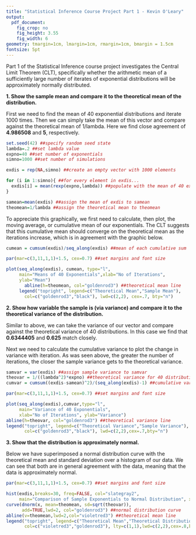 ```yaml
---
title: "Statistical Inference Course Project Part 1 - Kevin O'Leary"
output:
  pdf_document:
    fig_crop: no
    fig_height: 3.55
    fig_width: 6
geometry: tmargin=1cm, lmargin=1cm, rmargin=1cm, bmargin = 1.5cm
fontsize: 5pt
---
```

Part 1 of the Statistical Inference course project investigates the Central 
Limit Theorem (CLT), specifically whether the arithmetic mean of a sufficiently 
large number of iterates of exponential distributions will be approximately 
normally distributed.

**1. Show the sample mean and compare it to the theoretical mean of the distribution.**

First we need to find the mean of 40 exponential distributions and iterate 1000 
times. Then we can simply take the mean of this vector and compare against the
theoretical mean of 1/lambda. Here we find close agreement of **4.986508** and 
**5**, respectively. 
```r
set.seed(42) ##specify random seed state 
lambda=.2 ##set lambda value
expno=40 ##set number of exponentials
simno=1000 ##set number of simulations

exdis = rep(NA,simno) ##create an empty vector with 1000 elements

for (i in 1:simno){ ##for every element in exdis...
  exdis[i] = mean(rexp(expno,lambda)) ##populate with the mean of 40 exponentials
}

samean=mean(exdis) ##assign the mean of exdis to samean
theomean=1/lambda ##assign the theoretical mean to theomean
```
To appreciate this graphically, we first need to calculate, then plot, the 
moving average, or cumulative mean of our exponentials. The CLT suggests that 
this cumulative mean should converge on the theoretical mean as the iterations 
increase, which is in agreement with the graphic below.
```r
cumean = cumsum(exdis)/seq_along(exdis) ##mean of each cumulative sum

par(mar=c(3,11,1,1)+1.5, cex=0.7) ##set margins and font size

plot(seq_along(exdis), cumean, type="l",
     main="Means of 40 Exponentials",xlab="No of Iterations", 
     ylab="Mean")
       abline(h=theomean, col="goldenrod3") ##theoretical mean line
     legend("topright", legend=c("Theoretical Mean","Sample Mean"),
       col=c("goldenrod3","black"), lwd=c(2,2), cex=.7, bty="n")
```

**2. Show how variable the sample is (via variance) and compare it to the theoretical variance of the distribution.**

Similar to above, we can take the variance of our vector and compare against the 
theoretical variance of 40 distributions. In this case we find that **0.6344405** 
and **0.625** match closely.

Next we need to calculate the cumulative variance to plot the change in 
variance with iteration. As was seen above, the greater the number of 
iterations, the closer the sample variance gets to the theoretical variance.
```r
samvar = var(exdis) ##assign sample variance to samvar
theovar = 1/((lambda^2)*expno) ##theoretical variance for 40 distributions
cumvar = cumsum((exdis-samean)^2)/(seq_along(exdis)-1) ##cumulative variance

par(mar=c(3,11,1,1)+1.5, cex=0.7) ##set margins and font size

plot(seq_along(exdis),cumvar,type="l",
     main="Variance of 40 Exponentials",
     xlab="No of Iterations", ylab="Variance")
abline(h=theovar, col="goldenrod3") ##theoretical variance line
legend("topright", legend=c("Theoretical Variance","Sample Variance"),
       col=c("goldenrod3","black"), lwd=c(2,2),cex=.7,bty="n")
```
\newpage

**3. Show that the distribution is approximately normal.**

Below we have superimposed a normal distribution curve with the theoretical mean
and standard deviation over a histogram of our data. We can see that both are in 
general agreement with the data, meaning that the data is approximately normal.
```r
par(mar=c(3,11,1,1)+1.5, cex=0.7) ##set margins and font size

hist(exdis,breaks=30, freq=FALSE, col="slategray2", 
     main="Comparison of Sample Exponentials to Normal Distribution", xlab="Value",ylab="Density")
curve(dnorm(x, mean=theomean, sd=sqrt(theovar)),
      add=TRUE,lwd=2, col="goldenrod3") ##normal distribution curve
abline(v=theomean,lwd=2,col="violetred3") ##theoretical mean line
legend("topright", legend=c("Theoretical Mean","Theoretical Distribution"),
       col=c("violetred3","goldenrod3"), lty=c(1,1),lwd=c(2,2),cex=.8,bty="n")
```

